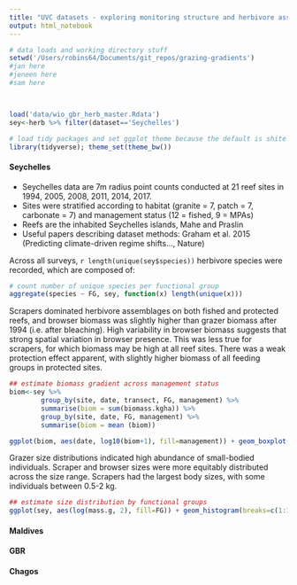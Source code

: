 ```yaml
---
title: "UVC datasets - exploring monitoring structure and herbivore assemblages"
output: html_notebook
---
```


```r
# data loads and working directory stuff
setwd('/Users/robins64/Documents/git_repos/grazing-gradients')
#jan here
#jeneen here
#sam here



load('data/wio_gbr_herb_master.Rdata')
sey<-herb %>% filter(dataset=='Seychelles')

# load tidy packages and set ggplot theme because the default is shite
library(tidyverse); theme_set(theme_bw())
```


#### Seychelles

* Seychelles data are 7m radius point counts conducted at 21 reef sites in 1994, 2005, 2008, 2011, 2014, 2017. 
* Sites were stratified according to habitat (granite = 7, patch = 7, carbonate = 7) and management status (12 = fished, 9 = MPAs)
* Reefs are the inhabited Seychelles islands, Mahe and Praslin
* Useful papers describing dataset methods: Graham et al. 2015 (Predicting climate-driven regime shifts..., Nature)

Across all surveys, ```r length(unique(sey$species))``` herbivore species were recorded, which are composed of:

```r
# count number of unique species per functional group
aggregate(species ~ FG, sey, function(x) length(unique(x)))
```


Scrapers dominated herbivore assemblages on both fished and protected reefs, and browser biomass was slightly higher than grazer biomass after 1994 (i.e. after bleaching). High variability in browser biomass suggests that strong spatial variation in browser presence. This was less true for scrapers, for which biomass may be high at all reef sites. There was a weak protection effect apparent, with slightly higher biomass of all feeding groups in protected sites.

```r

## estimate biomass gradient across management status 
biom<-sey %>%
		group_by(site, date, transect, FG, management) %>% 
		summarise(biom = sum(biomass.kgha)) %>%
		group_by(site, date, FG, management) %>%
		summarise(biom = mean (biom))

ggplot(biom, aes(date, log10(biom+1), fill=management)) + geom_boxplot() + facet_wrap(~FG)

```

Grazer size distributions indicated high abundance of small-bodied individuals. Scraper and browser sizes were more equitably distributed across the size range. Scrapers had the largest body sizes, with some individuals between 0.5-2 kg. 

```r
## estimate size distribution by functional groups
ggplot(sey, aes(log(mass.g, 2), fill=FG)) + geom_histogram(breaks=c(1:10)) + facet_wrap(management~FG) + theme(legend.position='none') + scale_x_continuous(breaks=c(1:10), labels=c(2^c(1:10))) + labs (x='Mass (g)')
```



#### Maldives



#### GBR



#### Chagos